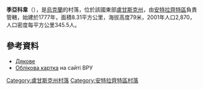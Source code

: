 {{Expand|time=2017-04-01}}
{{coord|47|56|58|N|39|8|24|E|scale:100000|display=title}}

'''季亞科韋'''（{{lang-uk|Дякове}}），是[[烏克蘭|烏克蘭]]的村落，位於該國東部[[盧甘斯克州|盧甘斯克州]]，由[[安特拉齊特區|安特拉齊特區]]負責管轄，始建於1777年，面積8.31平方公里，海拔高度79米，2001年人口2,870，人口密度每平方公里345.5人。

==參考資料==
* [http://w1.c1.rada.gov.ua/pls/z7502/A005?rdat1=16.11.2011&rf7571=17842 Дякове]{{dead link|date=2017年12月 |bot=InternetArchiveBot |fix-attempted=yes }}
* [http://w1.c1.rada.gov.ua/pls/z7503/A005?rdat1=01.05.2014&rf7571=17842 Облікова картка] на сайті ВРУ

{{DEFAULTSORT:Дякове}}
[[Category:盧甘斯克州村落|Category:盧甘斯克州村落]]
[[Category:安特拉齊特區村落|Category:安特拉齊特區村落]]


{{Luhansk-geo-stub}}
